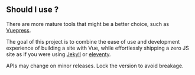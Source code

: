 [Vuepress]: https://v2.vuepress.vuejs.org/
[Jekyll]: https://github.com/ElMassimo/jekyll-vite
[eleventy]: https://www.11ty.dev/

## Should I use <Iles heading/>?

There are more mature tools that might be a better choice, such as [Vuepress].

The goal of this project is to combine the ease of use and development experience of
building a site with Vue, while effortlessly shipping a zero JS site as if you
were using [Jekyll] or [eleventy].

<Tip title="Project Status: Beta" warn>
APIs may change on minor releases. Lock the version to avoid breakage.
</Tip>